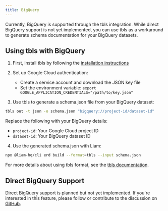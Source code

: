 ```yaml
---
title: BigQuery
---
```


Currently, BigQuery is supported through the tbls integration. While direct BigQuery support is not yet implemented, you can use tbls as a workaround to generate schema documentation for your BigQuery datasets.

## Using tbls with BigQuery

1. First, install tbls by following the [installation instructions](https://github.com/k1LoW/tbls?tab=readme-ov-file#install)

2. Set up Google Cloud authentication:

   - Create a service account and download the JSON key file
   - Set the environment variable: `export GOOGLE_APPLICATION_CREDENTIALS="/path/to/key.json"`

3. Use tbls to generate a schema.json file from your BigQuery dataset:

```bash
tbls out -t json -o schema.json "bigquery://project-id/dataset-id"
```

Replace the following with your BigQuery details:

- `project-id`: Your Google Cloud project ID
- `dataset-id`: Your BigQuery dataset ID

4. Use the generated schema.json with Liam:

```bash
npx @liam-hq/cli erd build --format=tbls --input schema.json
```

For more details about using tbls format, see the [tbls documentation](/docs/parser/supported-formats/tbls#using-tbls-json-output).

## Direct BigQuery Support

Direct BigQuery support is planned but not yet implemented. If you're interested in this feature, please follow or contribute to the discussion on [GitHub](https://github.com/liam-hq/liam/discussions/364).
